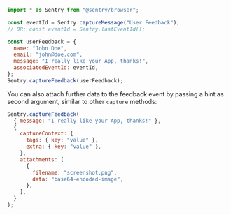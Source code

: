 ```javascript
import * as Sentry from "@sentry/browser";

const eventId = Sentry.captureMessage("User Feedback");
// OR: const eventId = Sentry.lastEventId();

const userFeedback = {
  name: "John Doe",
  email: "john@doe.com",
  message: "I really like your App, thanks!",
  associatedEventId: eventId,
};
Sentry.captureFeedback(userFeedback);
```

You can also attach further data to the feedback event by passing a hint as second argument, similar to other `capture` methods:

```javascript
Sentry.captureFeedback(
  { message: "I really like your App, thanks!" },
  {
    captureContext: {
      tags: { key: "value" },
      extra: { key: "value" },
    },
    attachments: [
      {
        filename: "screenshot.png",
        data: "base64-encoded-image",
      },
    ],
  }
);
```
